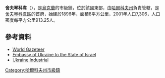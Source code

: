 {{No footnotes|time=2015-09-16T15:16:37+00:00}}
'''舍夫琴科韋'''（{{lang-uk|Шевченкове}}），是[[烏克蘭|烏克蘭]]的市級鎮，位於該國東部，由[[哈爾科夫州|哈爾科夫州]]負責管轄，是[[舍夫琴科韋區|舍夫琴科韋區]]的首府，始建於1896年，面積8平方公里，2001年人口7,306，人口密度每平方公里913.25人。

==參考資料==
*[https://archive.is/20130210063927/http://www.world-gazetteer.com/wg.php?x=&lng=de&dat=32&geo=492753221&srt=npan&col=aohdq&men=gpro&lng=en World Gazeteer]
*[http://www.ukraine-embassy.co.il/english/news/index.php?text=9871 Embassy of Ukraine to the State of Israel]{{dead link|date=2018年1月 |bot=InternetArchiveBot |fix-attempted=yes }}
*[https://web.archive.org/web/20070928014415/http://www.ukrindustrial.com/guide/cities/?id=873 Ukraine Industrial]

{{coord|49|41|37|N|37|10|25|E|source:ukwiki_region:UA_scale:30000|display=title}}

{{DEFAULTSORT:Шевченкове}}
[[Category:哈爾科夫州市級鎮|Category:哈爾科夫州市級鎮]]


{{Kharkiv-geo-stub}}